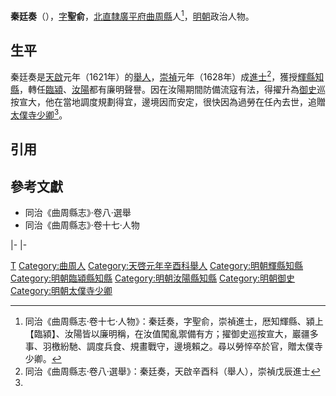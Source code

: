 '''秦廷奏'''（{{bd|16世紀||1640年代}}），[[表字|字]]'''聖俞'''，[[北直隸|北直隸]][[廣平府|廣平府]][[曲周縣|曲周縣]]人<ref name=djs>同治《曲周縣志·卷十七·人物》：秦廷奏，字聖俞，崇禎進士，厯知輝縣、潁上【臨潁】、汝陽皆以廉明稱，在汝值闖亂禦備有方；擢御史巡按宣大，巖疆多事、羽檄紛馳、調度兵食、規畫戰守，邊境賴之。尋以勞悴卒於官，贈太僕寺少卿。</ref>，[[明朝|明朝]]政治人物。

==生平==
秦廷奏是[[天啟_(明朝)|天啟]]元年（1621年）的[[舉人|舉人]]，[[崇禎|崇禎]]元年（1628年）成[[進士|進士]]<ref>同治《曲周縣志·卷八·選舉》：秦廷奏，天啟辛酉科（舉人），崇禎戊辰進士</ref>，獲授[[輝縣|輝縣]][[知縣|知縣]]，轉任[[臨潁縣|臨潁]]、[[汝陽縣|汝陽]]都有廉明聲譽。因在汝陽期間防備流寇有法，得擢升為[[御史|御史]]巡按宣大，他在當地調度規劃得宜，邊境因而安定，很快因為過勞在任內去世，追贈[[太僕寺|太僕寺]][[太僕寺卿|少卿]]<ref name=djs/>。

==引用==
{{reflist}}

==參考文獻==
*同治《曲周縣志》·卷八·選舉
*同治《曲周縣志》·卷十七·人物

{{start box}}
{{s-off}}
{{s-before|[[安三才|安三才]]}}
{{s-title|明朝輝縣知縣|1629年－1630年}}
{{s-after|[[喻大為|喻大為]]}}
|-
{{s-before|[[靳光先|靳光先]]}}
{{s-title|明朝臨潁縣知縣|1630年－1634年}}
{{s-after|[[張任_(明朝)|張任]]}}
|-
{{s-before|[[姚士恆|姚士恆]]}}
{{s-title|明朝汝陽縣知縣|1634年－1637年}}
{{s-after|[[劉顯績|劉顯績]]}}
{{end box}}

{{崇禎元年戊辰科殿試金榜}}
{{bio-stub}}

[[Category:秦姓|T]]
[[Category:曲周人|Category:曲周人]]
[[Category:天啓元年辛酉科舉人|Category:天啓元年辛酉科舉人]]
[[Category:明朝輝縣知縣|Category:明朝輝縣知縣]]
[[Category:明朝臨潁縣知縣|Category:明朝臨潁縣知縣]]
[[Category:明朝汝陽縣知縣|Category:明朝汝陽縣知縣]]
[[Category:明朝御史|Category:明朝御史]]
[[Category:明朝太僕寺少卿|Category:明朝太僕寺少卿]]